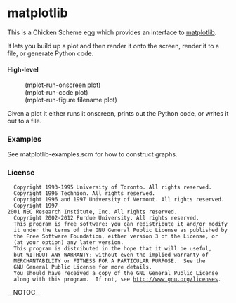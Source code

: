 = matplotlib =

This is a Chicken Scheme egg which provides an interface to
[http://matplotlib.org matplotlib].

It lets you build up a plot and then render it onto the screen, render
it to a file, or generate Python code.

==== High-level ====

:(mplot-run-onscreen plot)
:(mplot-run-code plot)
:(mplot-run-figure filename plot)

Given a plot it either runs it onscreen, prints out the Python code,
or writes it out to a file.

=== Examples ===

See matplotlib-examples.scm for how to construct graphs.

=== License ===

   Copyright 1993-1995 University of Toronto. All rights reserved.
   Copyright 1996 Technion. All rights reserved.
   Copyright 1996 and 1997 University of Vermont. All rights reserved.
   Copyright 1997-2001 NEC Research Institute, Inc. All rights reserved.
   Copyright 2002-2012 Purdue University. All rights reserved.
   This program is free software: you can redistribute it and/or modify
   it under the terms of the GNU General Public License as published by
   the Free Software Foundation, either version 3 of the License, or
   (at your option) any later version.
   This program is distributed in the hope that it will be useful,
   but WITHOUT ANY WARRANTY; without even the implied warranty of
   MERCHANTABILITY or FITNESS FOR A PARTICULAR PURPOSE.  See the
   GNU General Public License for more details.
   You should have received a copy of the GNU General Public License
   along with this program.  If not, see http://www.gnu.org/licenses.
__NOTOC__
